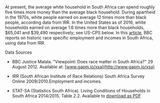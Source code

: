 At present, the average white household in South Africa can spend roughly five times more money than the average black household. During apartheid in the 1970s, white people earned on average 12 times more than black people, according data from IRR. In the United States as of 2016, white households earned on average 1.6 times more than black households, $65,041 and $39,490 respectively; see US-CPS below. In this [article](http://www.gapm.io/xsa), BBC reports on historic race specific employment and incomes in South Africa, using data from IRR.

Data Sources

-   BBC Justice Malala. "Viewpoint: Does race matter in South Africa?" 29 August 2012. Available at: [www.gapm.io/xsa](http://www.gapm.io/xsa)

-   IRR (South African Institute of Race Relations) South Africa Survey Online 2009/2010.Employment and incomes.
-   STAT-SA (Statistics South Africa). Living Conditions of Households in South Africa 2014/2015. Table 2.2. Available to [download as PDF](http://www.statssa.gov.za/publications/P0310/P03102014.pdf)